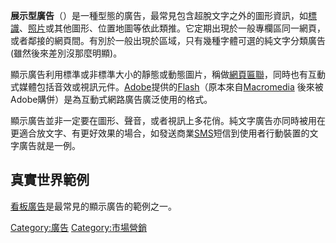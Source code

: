{{NoteTA|G1=IT}}
{{網路行銷}}

'''展示型廣告'''（{{lang-en|Display advertising}}）是一種型態的廣告，最常見包含超脫文字之外的圖形資訊，如[[標識|標識]]、[[照片|照片]]或其他圖形、位置地圖等依此類推。它定期出現於一般專欄區同一網頁，或者鄰接的網頁間。有別於一般出現於區域，只有幾種字體可選的純文字分類廣告(雖然後來差別沒那麼明顯)。

顯示廣告利用標準或非標準大小的靜態或動態圖片，稱做[[網頁匾聯|網頁匾聯]]，同時也有互動式媒體包括音效或視訊元件。[[Adobe|Adobe]]提供的[[Macromedia_Flash|Flash]]（原本來自[[Macromedia|Macromedia]] 後來被Adobe購併）是為互動式網路廣告廣泛使用的格式。

顯示廣告並非一定要在圖形、聲音，或者視訊上多花俏。純文字廣告亦同時被用在更適合放文字、有更好效果的場合，如發送商業[[短信|SMS]]短信到使用者行動裝置的文字廣告就是一例。

==真實世界範例==
[[看板廣告|看板廣告]]是最常見的顯示廣告的範例之一。

{{Marketing-stub}}
{{搜尋引擎最佳化}}
[[Category:廣告|Category:廣告]]
[[Category:市場營銷|Category:市場營銷]]